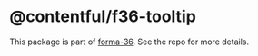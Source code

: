 # @contentful/f36-tooltip

This package is part of [forma-36](https://github.com/contentful/forma-36). See the repo for more details.
